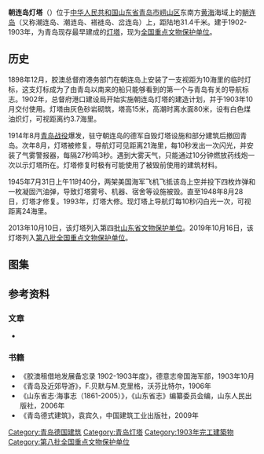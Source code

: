 {{文物保护单位
| 级别 = 国家级
| 省区市 = 
| 图片 = [[File:青岛朝连岛灯塔_Leuchtturm_Tscha_Lien_Tau_Tsingtau.png|240px]]<br><small>朝连岛灯塔，1903年</small>
| 名称 = 青岛朝连岛灯塔
| 编号 = 8-0629-5-113
| 分类 = 近现代重要史迹及代表性建筑
| 时代 =  1903年 
| 所在 = [[青岛市|青岛市]][[崂山区|崂山区]]
| 登录 = 2019年10月16日
| Cat  = 青岛全国重点文物保护单位
}}

'''朝连岛灯塔'''（{{lang-de|Leuchtturm Tscha-lien-tau}}）位于[[中华人民共和国|中华人民共和国]][[山东省|山东省]][[青岛市|青岛市]][[崂山区|崂山区]]东南方[[黄海|黄海]]海域上的[[朝连岛|朝连岛]]（又称潮连岛、潮涟岛、褡裢岛、岔连岛）上，距陆地31.4千米。建于1902-1903年，为青岛现存最早建成的[[灯塔|灯塔]]，现为[[青岛市全国重点文物保护单位列表|全国重点文物保护单位]]。

{{coord|35|53|38|N|120|52|36|E|type:landmark|display=title}}

==历史==
1898年12月，胶澳总督府港务部门在朝连岛上安装了一支视距为10海里的临时灯标，这支灯标成为了由青岛以南来的船只能够看到的第一个与青岛有关的导航标志。1902年，总督府港口建设局开始实施朝连岛灯塔的建造计划，并于1903年10月交付使用。灯塔由灰色砂岩砌筑，塔高15米，高潮时离水面80米，设有白色煤油炽灯，可视距离约3.7海里。

1914年8月[[青岛战役|青岛战役]]爆发，驻守朝连岛的德军自毁灯塔设施和部分建筑后撤回青岛。次年8月，灯塔被修复，导航灯可见距离21海里，每10秒发出一次闪光，并安装了气雾警报器，每隔27秒鸣3秒。遇到大雾天气，只能通过10分钟燃放药线炮一次以示灯塔所在。灯塔修复时极有可能使用了被毁前使用的建筑材料。

1945年7月31日上午11时40分，两架美国海军飞机飞抵该岛上空并投下四枚炸弹和一枚凝固汽油弹，导致灯塔雾号、机器、宿舍等设施被毁。直至1948年8月28日，灯塔才修复。1993年，灯塔大修。现灯塔上导航灯每10秒闪白光一次，可视距离24海里。

2013年10月10日，该灯塔列入第四批[[山东省文物保护单位|山东省文物保护单位]]。2019年10月16日，该灯塔列入[[第八批全国重点文物保护单位|第八批全国重点文物保护单位]]。

==图集==

{{Gallery
|width=210
|height=140
|File:青岛朝连岛灯塔设计图.jpg|正立面设计图
|File:青岛朝连岛灯塔设计图0.jpg|平面设计图
}}

==参考资料==
===文章===
*{{Cite|author=王栋|title=照亮航向的怒海孤灯——德租时期青岛主要导航灯塔一览|journal=青岛画报|date=2015-05}}

===书籍===
*《胶澳租借地发展备忘录 1902-1903年度》，德意志帝国海军部，1903年10月
*《青岛及近郊导游》，F.贝默与M.克里格，沃芬比特尔，1906年
*《山东省志·海事志（1861-2005）》，《山东省志》编纂委员会编，山东人民出版社，2006年
*《青岛德式建筑》，袁宾久，中国建筑工业出版社，2009年

{{青岛市全国重点文物保护单位}}
{{青岛德国建筑}} 
[[Category:青岛德国建筑|Category:青岛德国建筑]]
[[Category:青岛灯塔|Category:青岛灯塔]]
[[Category:1903年完工建築物|Category:1903年完工建築物]]
[[Category:第八批全国重点文物保护单位|Category:第八批全国重点文物保护单位]]